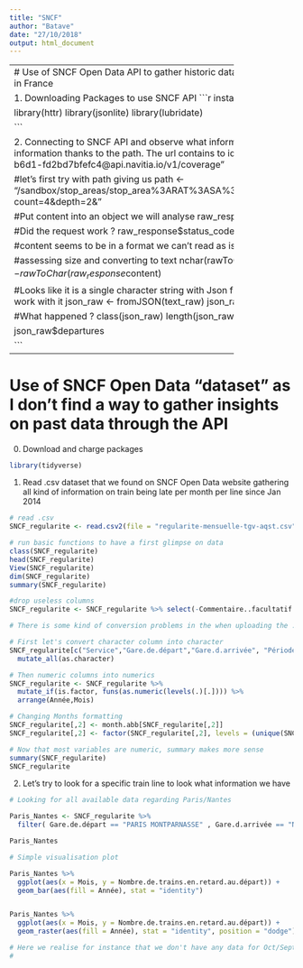 ```yaml
---
title: "SNCF"
author: "Batave"
date: "27/10/2018"
output: html_document
---
```


--------------------------------------------------------
# Use of SNCF Open Data API to gather historic data on SNCF trains schedules (real and planned) in France


1. Downloading Packages to use SNCF API
```r

install.packages(c("httr","jsonlite", "lubridate"))

library(httr)
library(jsonlite)
library(lubridate)


```


2. Connecting to SNCF API and observe what information we are collecting
```r

#Access the right information thanks to the path. The url contains to id key.
url <- "https://6835ac93-272b-4bae-b6d1-fd2bd7bfefc4@api.navitia.io/v1/coverage"

#let's first try with path giving us   
path <- "/sandbox/stop_areas/stop_area%3ARAT%3ASA%3ABASTI/lines/line%3ARAT%3AM5/departures?count=4&depth=2&"

#Put content into an object we will analyse
raw_response <- GET(url = paste(url,path, sep = ""))

#Did the request work ?
raw_response$status_code

#content seems to be in a format we can't read as is
head(raw_response$content)

#assessing size and converting to text
nchar(rawToChar(raw_response$content))
text_raw <- rawToChar(raw_response$content)

#Looks like it is a single character string with Json file a Json file in it, so let's parse it so that R can work with it
json_raw <- fromJSON(text_raw)
json_raw

#What happened ? 
class(json_raw)
length(json_raw)

json_raw$departures

```

--------------------------------------------------------
# Use of SNCF Open Data "dataset" as I don't find a way to gather insights on past data through the API

0. Download and charge packages

```r

library(tidyverse)

```



1. Read .csv dataset that we found on SNCF Open Data website gathering all kind of information on train being late per month per line since Jan 2014

```r

# read .csv
SNCF_regularite <- read.csv2(file = "regularite-mensuelle-tgv-aqst.csv")

# run basic functions to have a first glimpse on data
class(SNCF_regularite)
head(SNCF_regularite)
View(SNCF_regularite)
dim(SNCF_regularite)
summary(SNCF_regularite)

#drop useless columns
SNCF_regularite <- SNCF_regularite %>% select(-Commentaire..facultatif..annulations, -Commentaire..facultatif..retards.au.départ, -Commentaire..facultatif..retards.à.l.arrivée)

# There is some kind of conversion problems in the when uploading the .csv, most numbers are under the factor format and the factor formatting is messing with ability to order numbers. Let's convert them as character, then numerical.

# First let's convert character column into character
SNCF_regularite[c("Service","Gare.de.départ","Gare.d.arrivée", "Période")] <- SNCF_regularite[c("Service","Gare.de.départ","Gare.d.arrivée", "Période")] %>% 
  mutate_all(as.character)

# Then numeric columns into numerics
SNCF_regularite <- SNCF_regularite %>% 
  mutate_if(is.factor, funs(as.numeric(levels(.)[.]))) %>% 
  arrange(Année,Mois)

# Changing Months formatting
SNCF_regularite[,2] <- month.abb[SNCF_regularite[,2]]
SNCF_regularite[,2] <- factor(SNCF_regularite[,2], levels = (unique(SNCF_regularite[,2])))

# Now that most variables are numeric, summary makes more sense
summary(SNCF_regularite)
SNCF_regularite

```

2. Let's try to look for a specific train line to look what information we have

```r

# Looking for all available data regarding Paris/Nantes

Paris_Nantes <- SNCF_regularite %>% 
  filter( Gare.de.départ == "PARIS MONTPARNASSE" , Gare.d.arrivée == "NANTES")

Paris_Nantes

# Simple visualisation plot

Paris_Nantes %>% 
  ggplot(aes(x = Mois, y = Nombre.de.trains.en.retard.au.départ)) +
  geom_bar(aes(fill = Année), stat = "identity")


Paris_Nantes %>% 
  ggplot(aes(x = Mois, y = Nombre.de.trains.en.retard.au.départ)) +
  geom_raster(aes(fill = Année), stat = "identity", position = "dodge")

# Here we realise for instance that we don't have any data for Oct/Sept 2015 and Oct-Dec 2018 for Paris-Nantes
#


```



